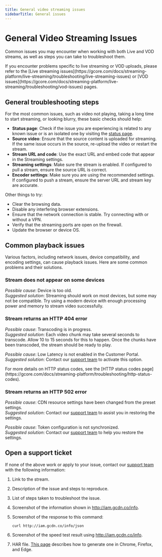 ```yaml
---
title: General video streaming issues
sidebarTitle: General issues
---
```



# General Video Streaming Issues

Common issues you may encounter when working with both Live and VOD streams, as well as steps you can take to troubleshoot them.

<Tip>
  If you encounter problems specific to live streaming or VOD uploads, please refer to the [Live streaming issues](https://gcore.com/docs/streaming-platform/live-streaming/troubleshooting/live-streaming-issues) or [VOD issues](https://gcore.com/docs/streaming-platform/live-streaming/troubleshooting/vod-issues) pages.
</Tip>

## General troubleshooting steps

For the most common issues, such as video not playing, taking a long time to start streaming, or looking blurry, these basic checks should help:

- **Status page**: Check if the issue you are experiencing is related to any known issue or is an isolated one by visiting the [status page](https://status.gcore.com).
- **Source video**: Ensure that the source content is uploaded for streaming. If the same issue occurs in the source, re-upload the video or restart the stream.
- **Stream URL and code**: Use the exact URL and embed code that appear in the Streaming settings.
- **Streaming settings**: Make sure the stream is enabled. If configured to pull a stream, ensure the source URL is correct.
- **Encoder settings**: Make sure you are using the recommended settings. If configured to push a stream, ensure the server URL and stream key are accurate.

Other things to try:

- Clear the browsing data.
- Disable any interfering browser extensions.
- Ensure that the network connection is stable. Try connecting with or without a VPN.
- Verify that the streaming ports are open on the firewall.
- Update the browser or device OS.

## Common playback issues

Various factors, including network issues, device compatibility, and encoding settings, can cause playback issues. Here are some common problems and their solutions.

### Stream does not appear on some devices

_Possible cause_: Device is too old.\
_Suggested solution_: Streaming should work on most devices, but some may not be compatible. Try using a modern device with enough processing power and memory to stream video successfully.

### Stream returns an HTTP 404 error

_Possible cause_: Transcoding is in progress.\
_Suggested solution_: Each video chunk may take several seconds to transcode. Allow 10 to 15 seconds for this to happen. Once the chunks have been transcoded, the stream should be ready to play.

_Possible cause_: Low Latency is not enabled in the Customer Portal.\
_Suggested solution_: Contact our [support team](mailto:support@gcore.com) to activate this option.

<Tip>
  For more details on HTTP status codes, see the [HTTP status codes page](https://gcore.com/docs/streaming-platform/troubleshooting/http-status-codes).
</Tip>

### Stream returns an HTTP 502 error

_Possible cause_: CDN resource settings have been changed from the preset settings.\
_Suggested solution_: Contact our [support team](mailto:support@gcore.com) to assist you in restoring the settings.

_Possible cause_: Token configuration is not synchronized.\
_Suggested solution_: Contact our [support team](mailto:support@gcore.com) to help you restore the settings.

## Open a support ticket

If none of the above work or apply to your issue, contact our [support team](mailto:support@gcore.com) with the following information:

1. Link to the stream.
2. Description of the issue and steps to reproduce.
3. List of steps taken to troubleshoot the issue.
4. Screenshot of the information shown in http://iam.gcdn.co/info.
5. Screenshot of the response to this command:

   ```
   curl http://iam.gcdn.co/info/json
   ```
6. Screenshot of the speed test result using http://iam.gcdn.co/info.
7. HAR file. [This page](https://toolbox.googleapps.com/apps/har_analyzer/?lang=en) describes how to generate one in Chrome, Firefox, and Edge.